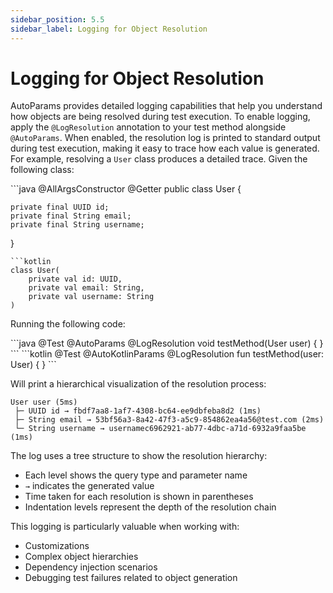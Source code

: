 ```yaml
---
sidebar_position: 5.5
sidebar_label: Logging for Object Resolution
---
```



# Logging for Object Resolution

AutoParams provides detailed logging capabilities that help you understand how objects are being resolved during test execution. To enable logging, apply the `@LogResolution` annotation to your test method alongside `@AutoParams`. When enabled, the resolution log is printed to standard output during test execution, making it easy to trace how each value is generated.
<br/>
For example, resolving a `User` class produces a detailed trace. Given the following class:

<JavaKotlinCodeBlock>
```java
@AllArgsConstructor
@Getter
public class User {

    private final UUID id;
    private final String email;
    private final String username;
}
```
```kotlin
class User(
    private val id: UUID,
    private val email: String,
    private val username: String
)
```
</JavaKotlinCodeBlock>

Running the following code:

<JavaKotlinCodeBlock>
```java
@Test
@AutoParams
@LogResolution
void testMethod(User user) {
}
```
```kotlin
@Test
@AutoKotlinParams
@LogResolution
fun testMethod(user: User) {
}
```
</JavaKotlinCodeBlock>

Will print a hierarchical visualization of the resolution process:

```text
User user (5ms)
 ├─ UUID id → fbdf7aa8-1af7-4308-bc64-ee9dbfeba8d2 (1ms)
 ├─ String email → 53bf56a3-8a42-47f3-a5c9-854862ea4a56@test.com (2ms)
 └─ String username → usernamec6962921-ab77-4dbc-a71d-6932a9faa5be (1ms)
```

The log uses a tree structure to show the resolution hierarchy:
- Each level shows the query type and parameter name
- `→` indicates the generated value
- Time taken for each resolution is shown in parentheses
- Indentation levels represent the depth of the resolution chain

This logging is particularly valuable when working with:
- Customizations
- Complex object hierarchies
- Dependency injection scenarios
- Debugging test failures related to object generation
